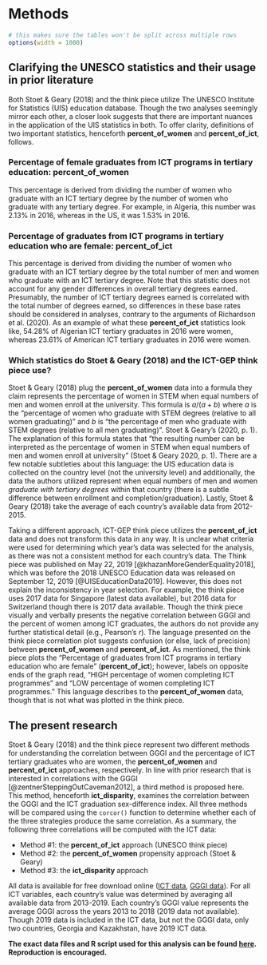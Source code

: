 # Methods

```r
# this makes sure the tables won't be split across multiple rows
options(width = 1000)
```

## Clarifying the UNESCO statistics and their usage in prior literature
Both Stoet & Geary (2018) and the think piece utilize The UNESCO Institute for Statistics (UIS) education database. Though the two analyses seemingly mirror each other, a closer look suggests that there are important nuances in the application of the UIS statistics in both. To offer clarity, definitions of two important statistics, henceforth **percent_of_women** and **percent_of_ict**, follows.

### Percentage of female graduates from ICT programs in tertiary education: **percent_of_women**
This percentage is derived from dividing the number of women who graduate with an ICT tertiary degree by the number of women who graduate with any tertiary degree. For example, in Algeria, this number was 2.13% in 2016, whereas in the US, it was 1.53% in 2016.

### Percentage of graduates from ICT programs in tertiary education who are female: **percent_of_ict**
This percentage is derived from dividing the number of women who graduate with an ICT tertiary degree by the total number of men and women who graduate with an ICT tertiary degree. Note that this statistic does not account for any gender differences in overall tertiary degrees earned. Presumably, the number of ICT tertiary degrees earned is correlated with the total number of degrees earned, so differences in these base rates should be considered in analyses, contrary to the arguments of Richardson et al. (2020). As an example of what these **percent_of_ict** statistics look like, 54.28% of Algerian ICT tertiary graduates in 2016 were women, whereas 23.61% of American ICT tertiary graduates in 2016 were women.

### Which statistics do Stoet & Geary (2018) and the ICT-GEP think piece use?
Stoet & Geary (2018) plug the **percent_of_women** data into a formula they claim represents the percentage of women in STEM when equal numbers of men and women enroll at the university. This formula is $a/(a+b)$ where $a$ is the "percentage of women who
graduate with STEM degrees (relative to all women graduating)" and $b$ is "the percentage of men who
graduate with STEM degrees (relative to all men graduating)". Stoet & Geary's (2020, p. 1). The explanation of this formula states that "the resulting number can be interpreted as the percentage of women in STEM when equal numbers of men and women enroll at university" (Stoet & Geary 2020, p. 1). There are a few notable subtleties about this language: the UIS education data is collected on the country level (not the university level) and additionally, the data the authors utilized represent when equal numbers of men and women *graduate with tertiary degrees* within that country (there is a subtle difference between enrollment and completion/graduation). Lastly, Stoet & Geary (2018) take the average of each country's available data from 2012-2015.

Taking a different approach, ICT-GEP think piece utilizes the **percent_of_ict** data and does not transform this data in any way. It is unclear what criteria were used for determining which year's data was selected for the analysis, as there was not a consistent method for each country's data. The Think piece was published on May 22, 2019 [@khazanMoreGenderEquality2018], which was before the 2018 UNESCO Education data was released on September 12, 2019 [@UISEducationData2019]. However, this does not explain the inconsistency in year selection. For example, the think piece uses 2017 data for Singapore (latest data available), but 2016 data for Switzerland though there is 2017 data available. Though the think piece visually and verbally presents the negative correlation between GGGI and the percent of women among ICT graduates, the authors do not provide any further statistical detail (e.g., Pearson's *r*). The language presented on the think piece correlation plot suggests confusion (or else, lack of precision) between **percent_of_women** and **percent_of_ict**. As mentioned, the think piece plots the "Percentage of graduates from ICT programs in tertiary education who are female" (**percent_of_ict**); however, labels on opposite ends of the graph read, "HIGH percentage of women completing ICT programmes" and "LOW percentage of women completing ICT programmes." This language describes to the **percent_of_women** data, though that is not what was plotted in the think piece.

## The present research
Stoet & Geary (2018) and the think piece represent two different methods for understanding the correlation between GGGI and the percentage of ICT tertiary graduates who are women, the **percent_of_women** and **percent_of_ict** approaches, respectively. In line with prior research that is interested in correlations with the GGGI [@zentnerSteppingOutCaveman2012], a third method is proposed here. This method, henceforth **ict_disparity**, examines the correlation between the GGGI and the ICT graduation sex-difference index. All three methods will be compared using the `corcor()` function to determine whether each of the three strategies produce the same correlation. As a summary, the following three correlations will be computed with the ICT data:

* Method #1: the **percent_of_ict** approach (UNESCO think piece)
* Method #2: the **percent_of_women** propensity approach (Stoet & Geary)
* Method #3: the **ict_disparity** approach

All data is available for free download online ([ICT data](http://data.uis.unesco.org/Index.aspx?DataSetCode=EDULIT_DS&popupcustomise=true&lang=en#), [GGGI data](https://tcdata360-backend.worldbank.org/api/v1/datasets/743/dump.csv)). For all ICT variables, each country's value was determined by averaging all available data from 2013-2019. Each country's GGGI value  represents the average GGGI across the years 2013 to 2018 (2019 data not available). Though 2019 data is included in the ICT data, but not the GGGI data, only two countries, Georgia and Kazakhstan, have 2019 ICT data. 

**The exact data files and R script used for this analysis can be found [here](https://github.com/mandydavis/ict-gep-re-analysis/tree/master/data%20%26%20R%20script). Reproduction is encouraged.**